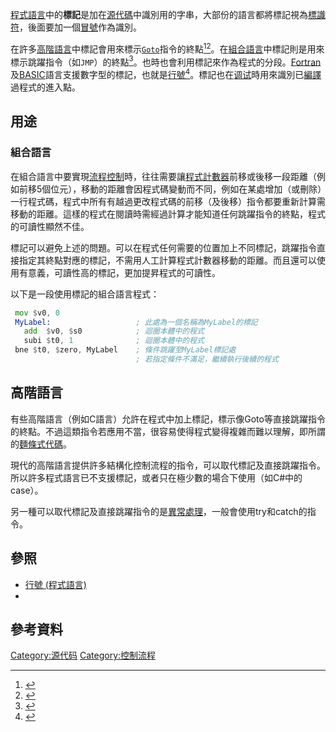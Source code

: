 {{noteTA
|G1=IT
}}

[[程式語言|程式語言]]中的'''標記'''是加在[[源代碼|源代碼]]中識別用的字串，大部份的語言都將標記視為[[標識符|標識符]]，後面要加一個[[冒號|冒號]]作為識別。

在許多[[高階語言|高階語言]]中標記會用來標示<code>[[Goto|Goto]]</code>指令的終點<ref>{{Cite web |url=http://c0x.coding-guidelines.com/6.8.6.1.html |title=C Standard section 6.8.6.1 The goto statement |access-date=2011-03-16 |archive-date=2007-12-24 |archive-url=https://web.archive.org/web/20071224215314/http://c0x.coding-guidelines.com/6.8.6.1.html |dead-url=yes }}</ref><ref>{{cite web|url=http://www.qbasicnews.com/qboho/qckgoto.shtml|title=GOTO Statement QuickSCREEN|date=1988|accessdate=2008-07-03|publisher=Microsoft|archive-url=https://web.archive.org/web/20090725050926/http://www.qbasicnews.com/qboho/qckgoto.shtml|archive-date=2009-07-25|dead-url=yes}}</ref>。在[[組合語言|組合語言]]中標記則是用來標示跳躍指令（如<code>JMP</code>）的終點<ref>{{cite web|url=http://www.cs.uaf.edu/2007/fall/cs301/support/x86/index.html|title=nasm x86 Assembly|date=|accessdate=2008-07-03|author=O. Lawlor|archive-date=2018-01-21|archive-url=https://web.archive.org/web/20180121184346/https://www.cs.uaf.edu/2007/fall/cs301/support/x86/index.html|dead-url=no}}</ref>。也時也會利用標記來作為程式的分段。[[Fortran|Fortran]]及[[BASIC|BASIC]]語言支援數字型的標記，也就是[[行號_(程式語言)|行號]]<ref name="GBvsQB">{{cite web|url=http://support.microsoft.com/kb/73084|title=Differences Between GW-BASIC and QBasic|date=2003-05-12|accessdate=2008-06-28|author=|archive-date=2013-10-19|archive-url=https://web.archive.org/web/20131019181140/http://support.microsoft.com/kb/73084|dead-url=no}}</ref>。標記也在[[调试|调试]]時用來識別已[[編譯器|編譯]]過程式的進入點。

== 用途 ==
=== 組合語言 ===
在組合語言中要實現[[流程控制|流程控制]]時，往往需要讓[[程式計數器|程式計數器]]前移或後移一段距離（例如前移5個位元），移動的距離會因程式碼變動而不同，例如在某處增加（或刪除）一行程式碼，程式中所有有越過更改程式碼的前移（及後移）指令都要重新計算需移動的距離。這樣的程式在閱讀時需經過計算才能知道任何跳躍指令的終點，程式的可讀性顯然不佳。

標記可以避免上述的問題。可以在程式任何需要的位置加上不同標記，跳躍指令直接指定其終點對應的標記，不需用人工計算程式計數器移動的距離。而且還可以使用有意義，可讀性高的標記，更加提昇程式的可讀性。

以下是一段使用標記的組合語言程式：
<syntaxhighlight lang=asm>
 mov $v0, 0
 MyLabel:                   ; 此處為一個名稱為MyLabel的標記
   add  $v0, $s0            ; 迴圈本體中的程式
   subi $t0, 1              ; 迴圈本體中的程式
 bne $t0, $zero, MyLabel    ; 條件跳躍至MyLabel標記處
                            ; 若指定條件不滿足，繼續執行後續的程式
</syntaxhighlight>

== 高階語言 ==
有些高階語言（例如C語言）允許在程式中加上標記，標示像Goto等直接跳躍指令的終點。不過這類指令若應用不當，很容易使得程式變得複雜而難以理解，即所謂的[[麵條式代碼|麵條式代碼]]。

現代的高階語言提供許多結構化控制流程的指令，可以取代標記及直接跳躍指令。所以許多程式語言已不支援標記，或者只在極少數的場合下使用（如C#中的case）。

另一種可以取代標記及直接跳躍指令的是[[異常處理|異常處理]]，一般會使用try和catch的指令。

== 參照 ==
* [[行號_(程式語言)|行號 (程式語言)]]
* {{le|Switch指令|Switch statement}}

== 參考資料 ==
{{reflist}}

[[Category:源代码|Category:源代码]]
[[Category:控制流程|Category:控制流程]]
